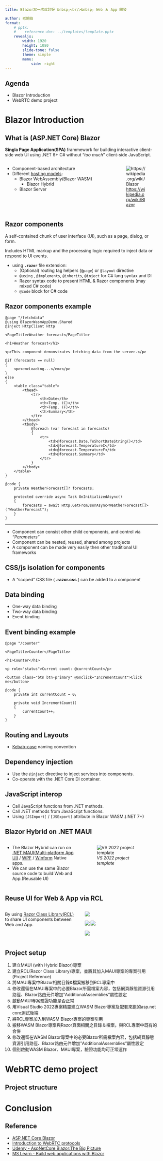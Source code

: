 ```yaml
---
title: Blazor寫一次就討好 &nbsp;<br/>&nbsp; Web ＆ App 開發

author: 老鮑伯
format:
    # pptx:
    #    reference-doc: ../templates/template.pptx
    revealjs:
        width: 1920
        height: 1080
        slide-tone: false
        theme: simple
        menu:
            side: right
---
```



## Agenda

* Blazor Introduction
* WebRTC demo project

# Blazor Introduction

## What is (ASP.NET Core) Blazor

**Singla Page Application(SPA)** frammework for building interactive client-side web UI using .NET 6+ C# without "*too much*" client-side JavaScript.

:::: {.columns .smaller}

::: {.column width="70%"}

* Component-based architecture
* Different [hosting models](https://learn.microsoft.com/aspnet/core/blazor/hosting-models):
    * Blazor WebAssembly(Blazor WASM)
        * Blazor Hybrid
    * Blazor Server

:::

::: {.column width="30%"}

![<https://wikipedia.org/wiki/Blazor>](./pics/Blazor.png)

:::

::::

## Razor components {.smaller .scrollable}

A self-contained chunk of user interface (UI), such as a page, dialog, or form.

Includes HTML markup and the processing logic required to inject data or respond to UI events.

- using **`.razor`** file extension:
   - (Optional) routing tag helpers (`@page`) or `@layout` directive
   - `@using` , `@implements`, `@inherits`, `@inject` for C# lang syntax and DI 
   - Razor syntax code to present HTML & Razor components (may mixed C# code)
   - `@code` block for C# code


## Razor components example {.smaller .scrollable}

```.razor
@page "/fetchdata"
@using BlazorWasmAppDemo.Shared
@inject HttpClient Http

<PageTitle>Weather forecast</PageTitle>

<h1>Weather forecast</h1>

<p>This component demonstrates fetching data from the server.</p>

@if (forecasts == null)
{
    <p><em>Loading...</em></p>
}
else
{
    <table class="table">
        <thead>
            <tr>
                <th>Date</th>
                <th>Temp. (C)</th>
                <th>Temp. (F)</th>
                <th>Summary</th>
            </tr>
        </thead>
        <tbody>
            @foreach (var forecast in forecasts)
            {
                <tr>
                    <td>@forecast.Date.ToShortDateString()</td>
                    <td>@forecast.TemperatureC</td>
                    <td>@forecast.TemperatureF</td>
                    <td>@forecast.Summary</td>
                </tr>
            }
        </tbody>
    </table>
}

@code {
    private WeatherForecast[]? forecasts;

    protected override async Task OnInitializedAsync()
    {
        forecasts = await Http.GetFromJsonAsync<WeatherForecast[]>("WeatherForecast");
    }
}
```

---

:::{.callout-tip}

* Component can consist other child components, and control via *"Parameters"*
* Component can be nested, reused, shared among projects
* A component can be made very easily then other traditional UI frameworks

:::

## CSS/js isolation for components

* A "scoped" CSS file ( **.razor.css** ) can be added to a component

## Data binding

* One-way data binding
* Two-way data binding
* Event binding

## Event binding example {.scrollable}

```.razor
@page "/counter"

<PageTitle>Counter</PageTitle>

<h1>Counter</h1>

<p role="status">Current count: @currentCount</p>

<button class="btn btn-primary" @onclick="IncrementCount">Click me</button>

@code {
    private int currentCount = 0;

    private void IncrementCount()
    {
        currentCount++;
    }
}
```


## Routing and Layouts

* [Kebab-case](https://developer.mozilla.org/docs/Glossary/Kebab_case) naming convention

## Dependency injection

* Use the `@inject` directive to inject services into components.
* Co-operate with the .NET Core DI container.

## JavaScript interop

* Call JavaScript functions from .NET methods.
* Call .NET methods from JavaScript functions.
* Using `[JSImport]` / `[JSExport]` attribute in Blazor WASM.(.NET 7+)

## Blazor Hybrid on .NET MAUI {.smaller .scrollable}

:::: {.columns}

::: {.column width="50%"}
* The Blazor Hybrid can run on [.NET MAUI(Multi-platform App UI)](https://dotnet.microsoft.com/apps/maui) / [WPF](https://github.com/dotnet/wpf) / [Winform](https://github.com/dotnet/winforms) Native apps.
* We can use the same Blazor source code to build Web and App.(Reusable UI)
:::

::: {.column width="50%"}
![*VS 2022 project template*](./pics/BlazorMauiProjectTemplate.png){.r-stretch}
:::

::::

## Reuse UI for Web & App via RCL {.smaller .scrollable}

:::: {.columns}

::: {.column width="50%"}

By using [Razor Class Library(RCL)](https://learn.microsoft.com/aspnet/core/razor-pages/ui-class) to share UI components between Web and App.

::: 

::: {.column width="50%"}

::: {.r-stack}
![](./pics/Web_and_App_screenshot.png)

::: {.r-hstack}
![](./pics/left_up_arrow_line.png)
![](./pics/right_up_arrow_line.png)
:::

![](./pics/RCL_project_template.png)
:::

:::

::::

## Project setup {.smaller .scrollable}

1. 建立MAUI (with Hybrid Blazor)專案
2. 建立RCL(Razor Class Library)專案，並將其加入MAUI專案的專案引用(Project Reference)
3. 將MAUI專案中Blazor相關目錄&檔案搬移到RCL專案中
4. 修改還留在MAUI專案中的必要Blazor所需檔案內容，包括網頁靜態資源引用路徑、Blazor路由元件增加”AdditionalAssemblies”屬性設定
5. 啟動MAUI專案驗證功能是否正常
6. 用Visual Studio 2022專案精靈建立WASM Blazor專案及配套來跑的asp.net core測試後端
7. 將RCL專案加入到WASM Blazor專案的專案引用
8. 搬移WASM Blazor專案與Razor頁面相關之目錄＆檔案，與RCL專案中既有的合併
9. 修改還留在WASM Blazor專案中的必要Blazor所需檔案內容，包括網頁靜態資源引用路徑、Blazor路由元件增加”AdditionalAssemblies”屬性設定
10. 個別啟動WASM Blazor、MAUI專案，驗證功能均可正常運作

# WebRTC demo project

## Project structure

# Conclusion

## Reference

* [ASP.NET Core Blazor](https://dotnet.microsoft.com/apps/aspnet/web-apps/blazor)
* [Introduction to WebRTC protocols](https://developer.mozilla.org/en-US/docs/Web/API/WebRTC_API/Protocols)
* [Udemy - AspNetCore Blazor:The Big Picture](https://www.udemy.com/course/aspnet-core-blazor-the-big-picture/)
* [MS Learn - Build web applications with Blazor](https://learn.microsoft.com/en-us/training/paths/build-web-apps-with-blazor/)